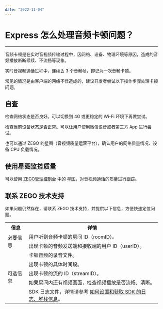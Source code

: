 ```yaml
---
date: "2022-11-04"
---
```

# Express 怎么处理音频卡顿问题？

- - -

音频卡顿是在实时音视频传输过程中，因网络、设备、物理环境等原因，造成的音频播放断断续续、不流畅等现象。

实时音视频通话过程中，连续丢 3 个音频帧，即记为一次音频卡顿。

常见的情况是由客户端的网络不佳造成的，建议开发者尝试以下操作步骤处理卡顿问题。

## 自查

检查网络状态是否良好。可以切换到 4G 或更稳定的 Wi-Fi 环境下再做尝试。

检查当前设备状态是否正常。可以让用户使用微信语音或者第三方 App 进行尝试。

也可以通过 ZEGO 的星图（音视频质量运营平台），确认用户的网络质量情况、设备 CPU 负载情况。


## 使用星图监控质量

可以使用 [ZEGO管理控制台](https://console.zego.im/) 中的 [星图](https://console.zego.im/prism)，对音视频通话的质量进行跟踪。

## 联系 ZEGO 技术支持

如果问题仍然存在，请联系 ZEGO 技术支持，并提供以下信息，方便快速定位问题。

<table>
  
  <tbody><tr>
    <th>信息</th>
    <th>详情</th>
  </tr>
  <tr>
    <td rowspan="2">必要信息</td>
    <td>用户听到音频卡顿的房间 ID（roomID）。</td>
  </tr>
  <tr>
    <td>出现卡顿的音频发送端和接收端的用户 ID（userID）。</td>
  </tr>
  <tr>
    <td rowspan="5">可选信息</td>
    <td>卡顿音频的录音文件。</td>
  </tr>
  <tr>
    <td>出现卡顿的具体时间段。</td>
  </tr>
  <tr>
    <td>出现卡顿的流的 ID（streamID）。</td>
  </tr>
  <tr>
    <td>如果房间内还有视频画面，检查视频播放是否流畅、清晰。</td>
  </tr>
  <tr>
    <td>SDK 日志文件，详情请参考 <a target="_blank" href="https://doc-zh.zego.im/faq/express_sdkLog">如何设置和获取 SDK 的日志、堆栈信息</a>。</td>
  </tr>
</tbody></table>

